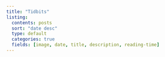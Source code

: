 ```yaml
---
title: "Tidbits"
listing:
  contents: posts
  sort: "date desc"
  type: default
  categories: true
  fields: [image, date, title, description, reading-time]
---
```



